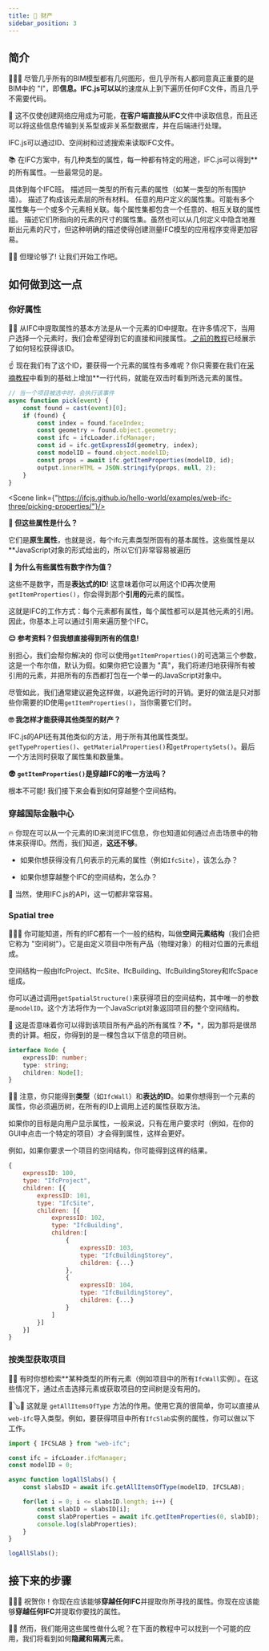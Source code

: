 ```yaml
---
title: 📃 财产
sidebar_position: 3
---
```




## 简介

🧬🧬🧬️
尽管几乎所有的BIM模型都有几何图形，但几乎所有人都同意真正重要的是BIM中的 "I"，即**信息。IFC.js可以以**的速度从上到下遍历任何IFC文件，而且几乎不需要代码。

💾
这不仅使创建网络应用成为可能，**在客户端直接从IFC**文件中读取信息，而且还可以将这些信息传输到关系型或非关系型数据库，并在后端进行处理。

<IfcAlert>
    IFC.js可以通过ID、空间树和过滤搜索来读取IFC文件。
</IfcAlert>

📚
在IFC方案中，有几种类型的属性，每一种都有特定的用途，IFC.js可以得到**的所有属性。一些最常见的是。

<IfcCard icon="📕" title="本土属性">
    具体到每个IFC班。
</IfcCard>

<IfcCard icon="📗" title="类型属性">
    描述同一类型的所有元素的属性（如某一类型的所有围护墙）。
</IfcCard>

<IfcCard icon="📘" title="材料特性">
    描述了构成该元素层的所有材料。
</IfcCard>

<IfcCard icon="📙" title="属性集">
    任意的用户定义的属性集。可能有多个属性集与一个或多个元素相关联。每个属性集都包含一个任意的、相互关联的属性组。
</IfcCard>

<IfcCard icon="📒" title="数量集">
    描述它们所指向的元素的尺寸的属性集。虽然也可以从几何定义中隐含地推断出元素的尺寸，但这种明确的描述使得创建测量IFC模型的应用程序变得更加容易。
</IfcCard>

🚴‍♂️ 但理论够了! 让我们开始工作吧。

## 如何做到这一点

### 你好属性


<p>
    👩‍🏫
    从IFC中提取属性的基本方法是从一个元素的ID中提取。在许多情况下，当用户选择一个元素时，我们会希望得到它的直接和间接属性。<a href="https://ifcjs.github.io/info/zh/docs/Guide/web-ifc-three/Tutorials/Picking/" target="_self">
    之前的教程</a>已经展示了如何轻松获得该ID。</p>

☝
现在我们有了这个ID，要获得一个元素的属性有多难呢？你只需要在我们在<a href="https://ifcjs.github.io/info/zh/docs/Guide/web-ifc-three/Tutorials/Picking/" target="_self">采摘教程</a>中看到的基础上增加**一行代码，就能在双击时看到所选元素的属性。

```js {9}
// 当一个项目被选中时，会执行该事件
async function pick(event) {
    const found = cast(event)[0];
    if (found) {
        const index = found.faceIndex;
        const geometry = found.object.geometry;
        const ifc = ifcLoader.ifcManager;
        const id = ifc.getExpressId(geometry, index);
        const modelID = found.object.modelID;
        const props = await ifc.getItemProperties(modelID, id);
        output.innerHTML = JSON.stringify(props, null, 2);
    }
}
```

<Scene link={"https://ifcjs.github.io/hello-world/examples/web-ifc-three/picking-properties/"}/>

**🤨 但这些属性是什么？**

它们是**原生属性**，也就是说，每个ifc元素类型所固有的基本属性。这些属性是以**JavaScript对象的形式给出的，所以它们非常容易被遍历

**🤔 为什么有些属性有数字作为值？**

这些不是数字，而是**表达式的ID**! 这意味着你可以用这个ID再次使用`getItemProperties()`，你会得到那个**引用的**元素的属性。

<IfcCard>
    这就是IFC的工作方式：每个元素都有属性，每个属性都可以是其他元素的引用。因此，你基本上可以通过引用来遍历整个IFC。
</IfcCard>

**😑 参考资料？但我想直接得到所有的信息!**

别担心，我们会帮你解决的 你可以使用`getItemProperties()`的可选第三个参数，这是一个布尔值，默认为假。如果你把它设置为 "真"，我们将递归地获得所有被引用的元素，并把所有的东西都打包在一个单一的JavaScript对象中。

尽管如此，我们通常建议避免这样做，以避免运行时的开销。更好的做法是只对那些你需要的ID使用`getItemProperties()`，当你需要它们时。

**🙄 我怎样才能获得其他类型的财产？**

IFC.js的API还有其他类似的方法，用于所有其他属性类型。`getTypeProperties()`、`getMaterialProperties()`和`getPropertySets()`。最后一个方法同时获取了属性集和数量集。

**😨 `getItemProperties()`是穿越IFC的唯一方法吗？**

根本不可能! 我们接下来会看到如何穿越整个空间结构。


### 穿越国际金融中心

🔥 你现在可以从一个元素的ID来浏览IFC信息，你也知道如何通过点击场景中的物体来获得ID。然而，我们知道，**这还不够**。

- 如果你想获得没有几何表示的元素的属性（例如`IfcSite`），该怎么办？

- 如果你想穿越整个IFC的空间结构，怎么办？

🌈 当然，使用IFC.js的API，这一切都非常容易。

### Spatial tree

🌳🌲🌴 你可能知道，所有的IFC都有一个一般的结构，叫做**空间元素结构**（我们会把它称为 "空间树"）。它是由定义项目中所有产品（物理对象）的相对位置的元素组成。

<IfcAlert>
    空间结构一般由IfcProject、IfcSite、IfcBuilding、IfcBuildingStorey和IfcSpace组成。
</IfcAlert>

你可以通过调用`getSpatialStructure()`来获得项目的空间结构，其中唯一的参数是`modelID`。这个方法将作为一个JavaScript对象返回项目的整个空间结构。

🚧 这是否意味着你可以得到该项目所有产品的所有属性？**不，***，因为那将是很昂贵的计算。相反，你得到的是一棵包含以下信息的项目树。

```ts
interface Node {
    expressID: number;
    type: string;
    children: Node[];
}
```

👩‍🏫
注意，你只能得到**类型**（如`IfcWall`）和**表达的ID**。如果你想得到一个元素的属性，你必须遍历树，在所有的ID上调用上述的属性获取方法。

<IfcCard>
    如果你的目标是向用户显示属性，一般来说，只有在用户要求时（例如，在你的GUI中点击一个特定的项目）才会得到属性，这样会更好。
</IfcCard>

例如，如果你要求一个项目的空间结构，你可能得到这样的结果。

```js
{
    expressID: 100,
    type: "IfcProject",
    children: [{
        expressID: 101,
        type: "IfcSite",
        children: [{
            expressID: 102,
            type: "IfcBuilding",
            children:[
                {
                    expressID: 103,
                    type: "IfcBuildingStorey",
                    children: {...}
                },
                {
                    expressID: 104,
                    type: "IfcBuildingStorey",
                    children: {...}
                }
            ]
        }]
    }]
}
```

### 按类型获取项目

👩‍🏫
有时你想检索**某种类型的所有元素（例如项目中的所有`IfcWall`实例）。在这些情况下，通过点击选择元素或获取项目的空间树是没有用的。

🎸🪕🎻
这就是 `getAllItemsOfType` 方法的作用。使用它真的很简单，你可以直接从`web-ifc`导入类型。例如，要获得项目中所有`IfcSlab`实例的属性，你可以做以下工作。

```js
import { IFCSLAB } from "web-ifc";

const ifc = ifcLoader.ifcManager;
const modelID = 0;

async function logAllSlabs() {
    const slabsID = await ifc.getAllItemsOfType(modelID, IFCSLAB);

    for(let i = 0; i <= slabsID.length; i++) {
        const slabID = slabsID[i];
        const slabProperties = await ifc.getItemProperties(0, slabID);
        console.log(slabProperties);
    }
}

logAllSlabs();
```

## 接下来的步骤

🎉🎉🎉
祝贺你！你现在应该能够**穿越任何IFC**并提取你所寻找的属性。你现在应该能够**穿越任何IFC**并提取你要找的属性。

🐱‍👤 然而，我们能用这些属性做什么呢？在下面的教程中可以找到一个可能的应用，我们将看到如何**隐藏和隔离**元素。